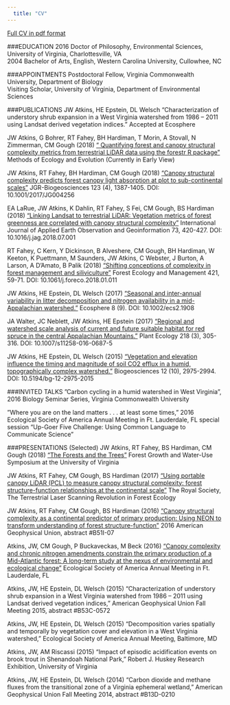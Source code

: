 ```yaml
---
  title: "CV"
---
```


[Full CV in pdf format](CV_Atkins_Jeff.pdf)


###EDUCATION
2016 	Doctor of Philosophy, Environmental Sciences, University of Virginia, Charlottesville, VA 	
2004	Bachelor of Arts, English, Western Carolina University, Cullowhee, NC

###APPOINTMENTS
Postdoctoral Fellow, Virginia Commonwealth University, Department of Biology  
Visiting Scholar, University of Virginia, Department of Environmental Sciences

###PUBLICATIONS
JW Atkins, HE Epstein, DL Welsch “Characterization of understory shrub expansion in a West Virginia watershed from 1986 – 2011 using Landsat derived vegetation indices.” Accepted at Ecosphere

JW Atkins, G Bohrer, RT Fahey, BH Hardiman, T Morin, A Stovall, N Zimmerman, CM Gough (2018) [“ Quantifying forest and canopy structural complexity metrics from terrestrial LiDAR data using the forestr R package”](https://besjournals.onlinelibrary.wiley.com/doi/10.1111/2041-210X.13061) Methods of Ecology and Evolution (Currently in Early View)

JW Atkins, RT Fahey, BH Hardiman, CM Gough (2018) [“Canopy structural complexity predicts forest canopy light absorption at plot to sub-continental scales”](https://agupubs.onlinelibrary.wiley.com/doi/10.1002/2017JG004256)  JGR-Biogeosciences 123 (4), 1387-1405. DOI:  10.1001/2017/JG004256

EA LaRue, JW Atkins, K Dahlin, RT Fahey, S Fei, CM Gough, BS Hardiman (2018) ["Linking Landsat to terrestrial LiDAR:  Vegetation metrics of forest greenness are correlated with canopy structural complexity"](https://www.sciencedirect.com/science/article/pii/S0303243418304045) International Journal of Applied Earth Observation and Geoinformation 73, 420-427. DOI: 10.1016/j.jag.2018.07.001

RT Fahey, C Kern, Y Dickinson, B Alveshere, CM Gough, BH Hardiman, W Keeton, K Puettmann, M Saunders, JW Atkins, C Webster, J Burton, A Larson, A D’Amato, B Palik (2018) [“Shifting conceptions of complexity in forest management and siliviculture”](https://www.fs.fed.us/nrs/pubs/jrnl/2018/nrs_2018_fahey_001.pdf) Forest Ecology and Management 421, 59-71. DOI: 10.1061/j.foreco.2018.01.011

JW Atkins, HE Epstein, DL Welsch (2017) [“Seasonal and inter-annual variability in litter decomposition and nitrogen availability in a mid-Appalachian watershed.”](http://onlinelibrary.wiley.com/doi/10.1002/ecs2.1908/abstract) Ecosphere 8 (9). DOI: 10.1002/ecs2.1908

JA Walter, JC Neblett, JW Atkins, HE Epstein (2017) [“Regional and watershed scale analysis of current and future suitable habitat for red spruce in the central Appalachian Mountains.”](pdfs/articles/walter_et_al_2017.pdf) Plant Ecology 218 (3), 305-316. DOI: 10.1007/s11258-016-0687-5

JW Atkins, HE Epstein, DL Welsch (2015) [“Vegetation and elevation influence the timing and magnitude of soil CO2 efflux in a humid, topographically complex watershed.”](https://www.biogeosciences.net/12/2975/2015/bg-12-2975-2015.html) Biogeosciences 12 (10), 2975-2994.  DOI:  10.5194/bg-12-2975-2015


###INVITED TALKS
”Carbon cycling in a humid watershed in West Virginia”, 2016 Biology Seminar Series, Virginia Commonwealth University  

”Where you are on the land matters . . . at least some times,” 2016 Ecological Society of America Annual Meeting in Ft. Lauderdale, FL special session “Up-Goer Five Challenge:  Using Common Language to Communicate Science”

###PRESENTATIONS (Selected)
JW Atkins, RT Fahey, BS Hardiman, CM Gough (2018) ["The Forests and the Trees"](pdfs/atkins_uva_forest_symposium_2018_lite.pdf) Forest Growth and Water-Use Symposium at the University of Virginia

JW Atkins, RT Fahey, CM Gough, BS Hardiman (2017) [“Using portable canopy LiDAR (PCL) to measure canopy structural complexity:  forest structure-function relationships at the continental scale”](pdfs/royal_society_poster.pdf) The Royal Society, The Terrestrial Laser Scanning Revolution in Forest Ecology 

JW Atkins, RT Fahey, CM Gough, BS Hardiman (2016) [“Canopy structural complexity as a continental predictor of primary production: Using NEON to transform understanding of forest structure-function”](pdfs/atkins_agu_slides_2016.pdf) 2016 American Geophysical Union, abstract #B51I-07 

Atkins, JW, CM Gough, P Buckaveckas, M Beck (2016) [“Canopy complexity and chronic nitrogen amendments constrain the primary production of a Mid-Atlantic forest: A long-term study at the nexus of environmental and ecological change”](pdfs/rice_npp_esa_2016_atkins_STANDARD_FORMAT.pdf) Ecological Society of America Annual Meeting in Ft. Lauderdale, FL 

Atkins, JW, HE Epstein, DL Welsch (2015) “Characterization of understory shrub expansion in a West Virginia watershed from 1986 – 2011 using Landsat derived vegetation indices,” American Geophysical Union Fall Meeting 2015, abstract #B53C-0572 

Atkins, JW, HE Epstein, DL Welsch (2015) “Decomposition varies spatially and temporally by vegetation cover and elevation in a West Virginia watershed,” Ecological Society of America Annual Meeting, Baltimore, MD 

Atkins, JW, AM Riscassi (2015) “Impact of episodic acidification events on brook trout in Shenandoah National Park,” Robert J. Huskey Research Exhibition, University of Virginia 

Atkins, JW, HE Epstein, DL Welsch (2014) “Carbon dioxide and methane fluxes from the transitional zone of a Virginia ephemeral wetland,” American Geophysical Union Fall Meeting 2014, abstract #B13D-0210 
